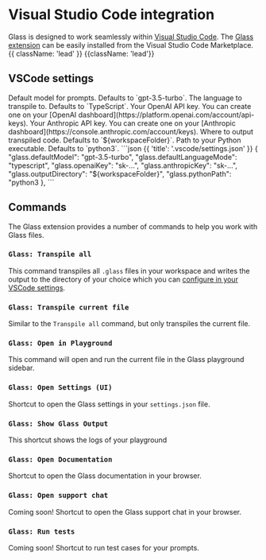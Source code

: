 
# Visual Studio Code integration

Glass is designed to work seamlessly within [Visual Studio Code](https://code.visualstudio.com). The [Glass extension](https://marketplace.visualstudio.com/items?itemName=foundation.vscode-glass) can be easily installed from the Visual Studio Code Marketplace. {{ className: 'lead' }} {{className: 'lead'}}

## VSCode settings

<Row>
  <Col>
    <Properties>
      <Property name="glass.defaultModel" type="string">
        Default model for prompts. Defaults to `gpt-3.5-turbo`.
      </Property>
      <Property name="glass.defaultLanguageMode" type="string">
        The language to transpile to. Defaults to `TypeScript`.
      </Property>
      <Property name="glass.openaiKey" type="string">
        Your OpenAI API key. You can create one on your [OpenAI dashboard](https://platform.openai.com/account/api-keys).
      </Property>
      <Property name="glass.anthropicKey" type="string">
        Your Anthropic API key. You can create one on your [Anthropic dashboard](https://console.anthropic.com/account/keys).
      </Property>
      <Property name="glass.outputDirectory" type="string">
        Where to output transpiled code. Defaults to `${workspaceFolder}`.
      </Property>
      <Property name="glass.pythonPath" type="string">
        Path to your Python executable. Defaults to `python3`.
      </Property>
    </Properties>
  </Col>
  <Col sticky>
    ```json {{ 'title': '.vscode/settings.json' }}
    {
      "glass.defaultModel": "gpt-3.5-turbo",
      "glass.defaultLanguageMode": "typescript",
      "glass.openaiKey": "sk-...",
      "glass.anthropicKey": "sk-...",
      "glass.outputDirectory": "${workspaceFolder}",
      "glass.pythonPath": "python3
    },
    ```

  </Col>
</Row>

## Commands

The Glass extension provides a number of commands to help you work with Glass files.

### `Glass: Transpile all`

This command transpiles all `.glass` files in your workspace and writes the output to the directory of your choice which you can [configure in your VSCode settings](/vscode).

### `Glass: Transpile current file`

Similar to the `Transpile all` command, but only transpiles the current file.

### `Glass: Open in Playground`

This command will open and run the current file in the Glass playground sidebar.

### `Glass: Open Settings (UI)`

Shortcut to open the Glass settings in your `settings.json` file.

### `Glass: Show Glass Output`

This shortcut shows the logs of your playground

### `Glass: Open Documentation`

Shortcut to open the Glass documentation in your browser.

### `Glass: Open support chat`

Coming soon! Shortcut to open the Glass support chat in your browser.

### `Glass: Run tests`

Coming soon! Shortcut to run test cases for your prompts.
